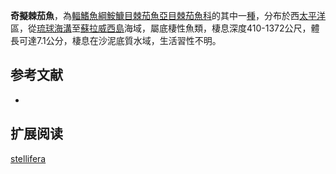 {{Speciesbox
| name = 奇擬棘茄魚
| image = 
| image_width = 240px
| image_caption = 
| status = NE
| status_system = IUCN3.1
| genus = Halieutopsis
| species = stellifera
| authority = Smith & Radcliffe, 1912
| synonyms = *''Dibranchus stellifer,Smith & Radcliffe, 1912''
}}

'''奇擬棘茄魚'''，為[[輻鰭魚綱|輻鰭魚綱]][[鮟鱇目|鮟鱇目]][[棘茄魚亞目|棘茄魚亞目]][[棘茄魚科|棘茄魚科]]的其中一[[種|種]]，分布於西[[太平洋|太平洋]]區，從[[琉球海溝|琉球海溝]]至[[蘇拉威西島|蘇拉威西島]]海域，屬底棲性魚類，棲息深度410-1372公尺，體長可達7.1公分，棲息在沙泥底質水域，生活習性不明。

==参考文献==
*{{FishBase_species|genus=Halieutopsis|species=stellifera|year=2014|month=2}}

== 扩展阅读 ==
{{refbegin}}
{{wikispecies-inline|Halieutopsis stellifera|奇擬棘茄魚}}
{{refend}}
{{Taxonbar|from=Q5302913}}

[[Category:擬棘茄魚屬|stellifera]]


{{魚類小作品}}